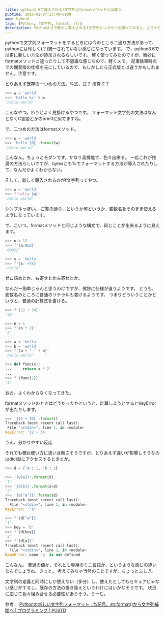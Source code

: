 ```yaml
---
title: python3.6で導入されるf文字列はformatメソッドとは違う
pubtime: 2016-02-07T23:48+0900
amp: hybrid
tags: [Python, f文字列, format, str]
description: Python3.6で新たに導入されるf文字列というやつを調べてみると、どうやら今までのformatメソッドとは似て非なるもののようでした。その違いについて調べた記録です。
---
```


pythonで文字列フォーマットをするときには今のところ二通り方法があって、pythonには珍しく(？)統一されていない感じになっています。
で、python3.6では更に新しい方法が追加されるらしいです。
軽く使ってみたのですが、微妙にformatメソッドと違ったりして不思議な感じなので、軽くメモ。
記事執筆時点での開発版の仕様を元にしているので、もしかしたら正式版とは違うかもしれません。注意です。

とりあえず既存の一つめの方法。%式。式？ 演算子？
``` python
>>> w = 'world'
>>> 'hello %s' % w
'hello world'
```
こんなやつ。わりとよく見掛けるやつです。
フォーマット文字列の文法はなんとなくC言語とかのprintfに似てますね。

で、二つめの方法はformatメソッド。
``` python
>>> w = 'world'
>>> 'hello {0}'.format(w)
'hello world'
```
こんなん。ちょっとモダンです。かなり高機能で、色々出来る。
一応これが推奨の方法らしいですが、bytesにも%でフォーマットする方法が導入されたりして、なんだかよくわからない。

そして、新しく導入されるのがf文字列ってやつ。
``` python
>>> w = 'world'
>>> f'hello {w}'
'hello world'
```
シンプルっぽい。
ご覧の通り、というか何というか、変数名をそのまま使えるようになっています。

で、こいつ。formatメソッドと同じような構文で、同じことが出来るように見えます。
``` python
>>> n = 12
>>> f'{n:05d}'
'00012'

>>> s = 'hello'
>>> f'{s: <7s}'
'hello'
```
ゼロ詰めとか、右寄せとか左寄せとか。

なんだー簡単じゃんと思うわけですが、微妙に仕様が違うようです。
どうも、変数名のところに普通のリテラルも書けるようです。
つまりどういうことかというと、普通の計算式を書ける。
``` python
>>> f'{12 + 34}'
'46'

>>> n = 1
>>> f'{n * 2}'
'2'

>>> a = 'hello'
>>> b = 'world'
>>> f'{a + " " + b}'
'hello world'

>>> def func(x):
...     return x * 2
... 
>>> f'{func(2)}'
'4'
```
おお、よくわからなくなってきた。

formatメソッドのときはどうだったかというと、計算しようとするとKeyErrorが出たりします。
``` python
>>> '{12 + 34}'.format()
Traceback (most recent call last):
 File "<stdin>", line 1, in <module>
KeyError: '12 + 34'
```
うん、分かりやすい反応

それでも概ね使い方に違いは無さそうですが、とりあえず違いが影響しそうなのはdict型にアクセスするときとか。
``` python
>>> d = {'a': 1, 'b': 2}

>>> '{0[a]}'.format(d)
'1'
>>> '{d[b]}'.format(d=d)
'2'
>>> '{0["a"]}'.format(d)
Traceback (most recent call last):
  File "<stdin>", line 1, in <module>
KeyError: '"a"'

>>> f'{d["a"]}'
'1'
>>> key = 'b'
>>> f'{d[key]}'
'2'
>>> f'{d[a]}'
Traceback (most recent call last):
  File "<stdin>", line 1, in <module>
NameError: name 'a' is not defined
```
こんなん。
普通の値か、それとも専用のミニ言語か、というような感じの違いなんでしょうね、きっと。
考えてみりゃ当然のことですが、ちょっとふしぎ。

文字列の定義と同時にしか使えない（多分）し、使えたとしてもセキュアじゃない感じがするし、既存の方法の置き換えというわけにはいかなそうです。
状況に応じて色々組み合せる必要性がありそう。うーむ。

参考： [Pythonの新しい文字列フォーマット : %記号、str.format()から文字列補間へ | プログラミング | POSTD](http://postd.cc/new-string-formatting-in-python/)
